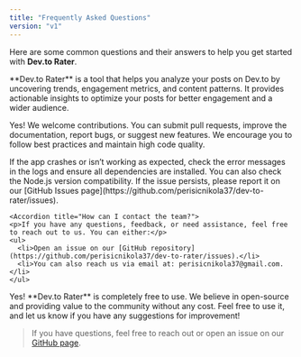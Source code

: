 ```yaml
---
title: "Frequently Asked Questions"
version: "v1"
---
```


Here are some common questions and their answers to help you get started with **Dev.to Rater**.

<AccordionGroup>
  <Accordion title="What is Dev.to Rater?">
    <p>**Dev.to Rater** is a tool that helps you analyze your posts on Dev.to by uncovering trends, engagement metrics, and content patterns. It provides actionable insights to optimize your posts for better engagement and a wider audience.</p>
  </Accordion>

<Accordion title="Can I contribute to the project?">
  <p>
    Yes! We welcome contributions. You can submit pull requests, improve the
    documentation, report bugs, or suggest new features. We encourage you to
    follow best practices and maintain high code quality.
  </p>
</Accordion>

<Accordion title="What should I do if the app crashes or doesn’t work?">
  <p>
    If the app crashes or isn’t working as expected, check the error messages in
    the logs and ensure all dependencies are installed. You can also check the
    Node.js version compatibility. If the issue persists, please report it on
    our [GitHub Issues
    page](https://github.com/perisicnikola37/dev-to-rater/issues).
  </p>
</Accordion>

    <Accordion title="How can I contact the team?">
    <p>If you have any questions, feedback, or need assistance, feel free to reach out to us. You can either:</p>
    <ul>
      <li>Open an issue on our [GitHub repository](https://github.com/perisicnikola37/dev-to-rater/issues).</li>
      <li>You can also reach us via email at: perisicnikola37@gmail.com.</li>
    </ul>

  </Accordion>

   <Accordion title="Is Dev.to Rater free to use?">
    <p>Yes! **Dev.to Rater** is completely free to use. We believe in open-source and providing value to the community without any cost. Feel free to use it, and let us know if you have any suggestions for improvement!</p>
  </Accordion>
</AccordionGroup>

> If you have questions, feel free to reach out or open an issue on our [GitHub page](https://github.com/perisicnikola37/dev-to-rater/issues).
